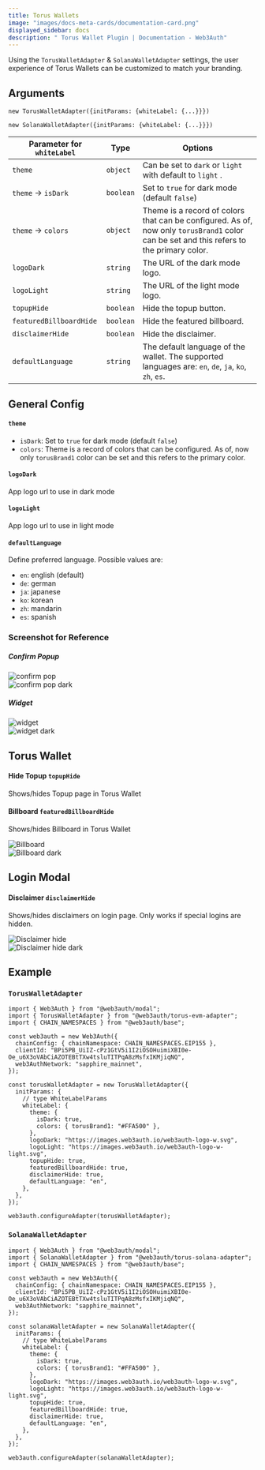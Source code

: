 ```yaml
---
title: Torus Wallets
image: "images/docs-meta-cards/documentation-card.png"
displayed_sidebar: docs
description: " Torus Wallet Plugin | Documentation - Web3Auth"
---
```



Using the `TorusWalletAdapter` & `SolanaWalletAdapter` settings, the user experience of Torus Wallets can be customized to match your branding.

## Arguments

`new TorusWalletAdapter({initParams: {whiteLabel: {...}}})`

`new SolanaWalletAdapter({initParams: {whiteLabel: {...}}})`

| Parameter for `whiteLabel` | Type      | Options                                                                                                                                  |
| -------------------------- | --------- | ---------------------------------------------------------------------------------------------------------------------------------------- |
| `theme`                    | `object`  | Can be set to `dark` or `light` with default to `light` .                                                                                |
| `theme` -> `isDark`        | `boolean` | Set to `true` for dark mode (default `false`)                                                                                            |
| `theme` -> `colors`        | `object`  | Theme is a record of colors that can be configured. As of, now only `torusBrand1` color can be set and this refers to the primary color. |
| `logoDark`                 | `string`  | The URL of the dark mode logo.                                                                                                           |
| `logoLight`                | `string`  | The URL of the light mode logo.                                                                                                          |
| `topupHide`                | `boolean` | Hide the topup button.                                                                                                                   |
| `featuredBillboardHide`    | `boolean` | Hide the featured billboard.                                                                                                             |
| `disclaimerHide`           | `boolean` | Hide the disclaimer.                                                                                                                     |
| `defaultLanguage`          | `string`  | The default language of the wallet. The supported languages are: `en`, `de`, `ja`, `ko`, `zh`, `es`.                                     |

## General Config

#### `theme`

- `isDark`: Set to `true` for dark mode (default `false`)
- `colors`: Theme is a record of colors that can be configured. As of, now only `torusBrand1` color can be set and this refers to the primary color.

#### `logoDark`

App logo url to use in dark mode

#### `logoLight`

App logo url to use in light mode

#### `defaultLanguage`

Define preferred language. Possible values are:

- `en`: english (default)
- `de`: german
- `ja`: japanese
- `ko`: korean
- `zh`: mandarin
- `es`: spanish

### Screenshot for Reference

##### Confirm Popup

<div style={{ display: "flex", flexWrap: "wrap", gap: "10px" }}>
  <div style={{ flexBasis: "30%", flexGrow: "1", alignItems: "center" }}>
    <img style={{ display: "block", maxHeight: "500px", alignSelf: "center" }} src={Image8} alt="confirm pop" />
  </div>
  <div style={{ flexBasis: "15%", flexGrow: "1", alignItems: "center" }}>
    <img style={{ display: "block", maxHeight: "500px", alignSelf: "center" }} src={Image9} alt="confirm pop dark" />
  </div>
</div>

##### Widget

<div style={{ display: "flex", flexWrap: "wrap", gap: "10px" }}>
  <div style={{ flexBasis: "30%", flexGrow: "1", alignItems: "center" }}>
    <img style={{ display: "block", maxHeight: "500px", alignSelf: "center" }} src={Image10} alt="widget" />
  </div>
  <div style={{ flexBasis: "30%", flexGrow: "1", alignItems: "center" }}>
    <img style={{ display: "block", maxHeight: "500px", alignSelf: "center" }} src={Image11} alt="widget dark" />
  </div>
</div>

## Torus Wallet

#### Hide Topup `topupHide`

Shows/hides Topup page in Torus Wallet

#### Billboard `featuredBillboardHide`

Shows/hides Billboard in Torus Wallet

<div style={{ display: "flex", flexWrap: "wrap", gap: "10px" }}>
  <div style={{ flexBasis: "50%", flexGrow: "1", alignItems: "center" }}>
    <img style={{ display: "block", maxHeight: "500px", alignSelf: "center" }} src={Image12} alt="Billboard" />
  </div>
  <div style={{ flexBasis: "50%", flexGrow: "1", alignItems: "center" }}>
    <img style={{ display: "block", maxHeight: "500px", alignSelf: "center" }} src={Image13} alt="Billboard dark" />
  </div>
</div>

## Login Modal

#### Disclaimer `disclaimerHide`

Shows/hides disclaimers on login page. Only works if special logins are hidden.

<div style={{ display: "flex", flexWrap: "wrap", gap: "10px" }}>
  <div style={{ flexBasis: "15%", flexGrow: "1", alignItems: "center" }}>
    <img style={{ display: "block", maxHeight: "500px", alignSelf: "center" }} src={Image14} alt="Disclaimer hide" />
  </div>
  <div style={{ flexBasis: "30%", flexGrow: "1", alignItems: "center" }}>
    <img style={{ display: "block", maxHeight: "500px", alignSelf: "center" }} src={Image15} alt="Disclaimer hide dark" />
  </div>
</div>

## Example

### `TorusWalletAdapter`

```tsx
import { Web3Auth } from "@web3auth/modal";
import { TorusWalletAdapter } from "@web3auth/torus-evm-adapter";
import { CHAIN_NAMESPACES } from "@web3auth/base";

const web3auth = new Web3Auth({
  chainConfig: { chainNamespace: CHAIN_NAMESPACES.EIP155 },
  clientId: "BPi5PB_UiIZ-cPz1GtV5i1I2iOSOHuimiXBI0e-Oe_u6X3oVAbCiAZOTEBtTXw4tsluTITPqA8zMsfxIKMjiqNQ",
  web3AuthNetwork: "sapphire_mainnet",
});

const torusWalletAdapter = new TorusWalletAdapter({
  initParams: {
    // type WhiteLabelParams
    whiteLabel: {
      theme: {
        isDark: true,
        colors: { torusBrand1: "#FFA500" },
      },
      logoDark: "https://images.web3auth.io/web3auth-logo-w.svg",
      logoLight: "https://images.web3auth.io/web3auth-logo-w-light.svg",
      topupHide: true,
      featuredBillboardHide: true,
      disclaimerHide: true,
      defaultLanguage: "en",
    },
  },
});

web3auth.configureAdapter(torusWalletAdapter);
```

### `SolanaWalletAdapter`

```tsx
import { Web3Auth } from "@web3auth/modal";
import { SolanaWalletAdapter } from "@web3auth/torus-solana-adapter";
import { CHAIN_NAMESPACES } from "@web3auth/base";

const web3auth = new Web3Auth({
  chainConfig: { chainNamespace: CHAIN_NAMESPACES.EIP155 },
  clientId: "BPi5PB_UiIZ-cPz1GtV5i1I2iOSOHuimiXBI0e-Oe_u6X3oVAbCiAZOTEBtTXw4tsluTITPqA8zMsfxIKMjiqNQ",
  web3AuthNetwork: "sapphire_mainnet",
});

const solanaWalletAdapter = new SolanaWalletAdapter({
  initParams: {
    // type WhiteLabelParams
    whiteLabel: {
      theme: {
        isDark: true,
        colors: { torusBrand1: "#FFA500" },
      },
      logoDark: "https://images.web3auth.io/web3auth-logo-w.svg",
      logoLight: "https://images.web3auth.io/web3auth-logo-w-light.svg",
      topupHide: true,
      featuredBillboardHide: true,
      disclaimerHide: true,
      defaultLanguage: "en",
    },
  },
});

web3auth.configureAdapter(solanaWalletAdapter);
```
